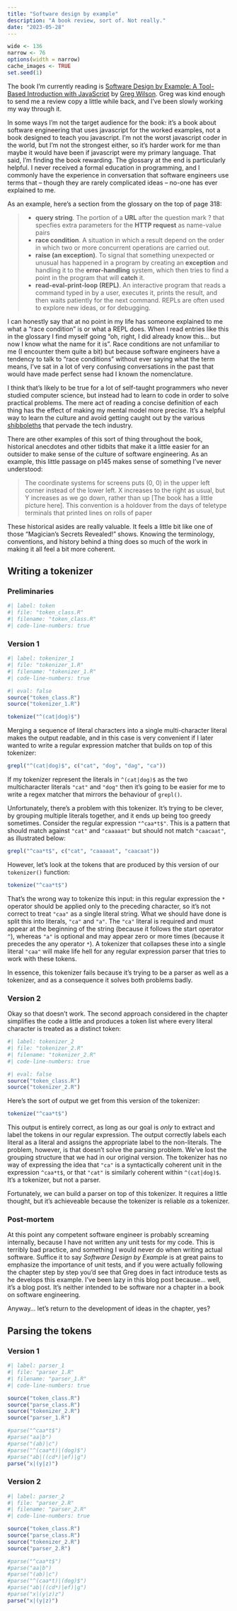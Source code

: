 ```yaml
---
title: "Software design by example"
description: "A book review, sort of. Not really."
date: "2023-05-28"
---
```


<!--------------- my typical setup ----------------->

```r
wide <- 136
narrow <- 76
options(width = narrow)
cache_images <- TRUE
set.seed(1)
```

<!--------------- post begins here ----------------->

The book I'm currently reading is [Software Design by Example: A Tool-Based Introduction with JavaScript](https://www.routledge.com/Software-Design-by-Example-A-Tool-Based-Introduction-with-JavaScript/Wilson/p/book/9781032330235) by [Greg Wilson](https://third-bit.com/). Greg was kind enough to send me a review copy a little while back, and I've been slowly working my way through it. 

In some ways I'm not the target audience for the book: it's a book about software engineering that uses javascript for the worked examples, not a book designed to teach you javascript. I'm not the worst javascript coder in the world, but I'm not the strongest either, so it's harder work for me than maybe it would have been if javascript were my primary language. That said, I'm finding the book rewarding. The glossary at the end is particularly helpful. I never received a formal education in programming, and I commonly have the experience in conversation that software engineers use terms that -- though they are rarely complicated ideas -- no-one has ever explained to me. 

As an example, here's a section from the glossary on the top of page 318:

> |
- **query string**. The portion of a **URL** after the question mark ? that specfies extra parameters for the **HTTP request** as name-value pairs
- **race condition**. A situation in which a result depend on the order in which two or more concurrent operations are carried out.
- **raise (an exception)**. To signal that something unexpected or unusual has happened in a program by creating an **exception** and handling it to the **error-handling** system, which then tries to find a point in the program that will **catch** it.
- **read-eval-print-loop (REPL)**. An interactive program that reads a command typed in by a user, executes it, prints the result, and then waits patiently for the next command. REPLs are often used to explore new ideas, or for debugging.

I can honestly say that at no point in my life has someone explained to me what a "race condition" is or what a REPL does. When I read entries like this in the glossary I find myself going "oh, right, I did already know this... but now I know what the name for it is". Race conditions are not unfamiliar to me (I encounter them quite a bit) but because software engineers have a tendency to talk to "race conditions" without ever saying what the term means, I've sat in a lot of very confusing conversations in the past that would have made perfect sense had I known the nomenclature.

I think that's likely to be true for a lot of self-taught programmers who never studied computer science, but instead had to learn to code in order to solve practical problems. The mere act of reading a concise definition of each thing has the effect of making my mental model more precise. It's a helpful way to learn the culture and avoid getting caught out by the various [shibboleths](https://en.wikipedia.org/wiki/Shibboleth) that pervade the tech industry. 

There are other examples of this sort of thing throughout the book, historical anecdotes and other tidbits that make it a little easier for an outsider to make sense of the culture of software engineering. As an example, this little passage on p145 makes sense of something I've never understood:

> The coordinate systems for screens puts (0, 0) in the upper left corner instead of the lower left. X increases to the right as usual, but Y increases as we go down, rather than up [The book has a little picture here]. This convention is a holdover from the days of teletype terminals that printed lines on rolls of paper

These historical asides are really valuable. It feels a little bit like one of those "Magician's Secrets Revealed!" shows. Knowing the terminology, conventions, and history behind a thing does so much of the work in making it all feel a bit more coherent. 

## Writing a tokenizer

### Preliminaries

```r
#| label: token
#| file: "token_class.R"
#| filename: "token_class.R"
#| code-line-numbers: true
```


### Version 1

```r
#| label: tokenizer_1
#| file: "tokenizer_1.R"
#| filename: "tokenizer_1.R"
#| code-line-numbers: true
```


```r
#| eval: false
source("token_class.R")
source("tokenizer_1.R")
```

```r
tokenize("^(cat|dog)$")
```

Merging a sequence of literal characters into a single multi-character literal makes the output readable, and in this case is very convenient if I later wanted to write a regular expression matcher that builds on top of this tokenizer:

```r
grepl("^(cat|dog)$", c("cat", "dog", "dag", "ca"))
```

If my tokenizer represent the literals in `^(cat|dog)$` as the two multicharacter literals `"cat"` and `"dog"` then it's going to be easier for me to write a regex matcher that mirrors the behaviour of `grepl()`.

Unfortunately, there's a problem with this tokenizer. It's trying to be clever, by grouping multiple literals together, and it ends up being too greedy sometimes. Consider the regular expression `"^caa*t$"`. This is a pattern that should match against `"cat"` and `"caaaaat"` but should not match `"caacaat"`, as illustrated below:

```r
grepl("^caa*t$", c("cat", "caaaaat", "caacaat"))
```

However, let's look at the tokens that are produced by this version of our `tokenizer()` function:

```r
tokenize("^caa*t$")
```

That's the wrong way to tokenize this input: in this regular expression the `*` operator should be applied only to the preceding character, so it's not correct to treat `"caa"` as a single literal string. What we should have done is split this into literals, `"ca"` and `"a"`. The `"ca"` literal is required and must appear at the beginning of the string (because it follows the start operator `^`), whereas `"a"` is optional and may appear zero or more times (because it precedes the any operator `*`). A tokenizer that collapses these into a single literal `"caa"` will make life hell for any regular expression parser that tries to work with these tokens. 

In essence, this tokenizer fails because it's trying to be a parser as well as a tokenizer, and as a consequence it solves both problems badly.

### Version 2

Okay so that doesn't work. The second approach considered in the chapter simplifies the code a little and produces a token list where every literal character is treated as a distinct token:

```r
#| label: tokenizer_2
#| file: "tokenizer_2.R"
#| filename: "tokenizer_2.R"
#| code-line-numbers: true
```


```r
#| eval: false
source("token_class.R")
source("tokenizer_2.R")
```

Here's the sort of output we get from this version of the tokenizer:

```r
tokenize("^caa*t$")
```

This output is entirely correct, as long as our goal is *only* to extract and label the tokens in our regular expression. The output correctly labels each literal as a literal and assigns the appropriate label to the non-literals. The problem, however, is that doesn't solve the parsing problem. We've lost the grouping structure that we had in our original version. The tokenizer has no way of expressing the idea that `"ca"` is a syntactically coherent unit in the expression `^caa*t$`, or that `"cat"` is similarly coherent within `^(cat|dog)$`. It's a tokenizer, but not a parser. 

Fortunately, we can build a parser on top of this tokenizer. It requires a little thought, but it's achieveable because the tokenizer is reliable *as* a tokenizer.

### Post-mortem

At this point any competent software engineer is probably screaming internally, because I have not written any unit tests for my code. This is terribly bad practice, and something I would never do when writing actual software. Suffice it to say *Software Design by Example* is at great pains to emphasize the importance of unit tests, and if you were actually following the chapter step by step you'd see that Greg does in fact introduce tests as he develops this example. I've been lazy in this blog post because... well, it's a blog post. It's neither intended to be software nor a chapter in a book on software engineering. 

Anyway... let's return to the development of ideas in the chapter, yes?

## Parsing the tokens

### Version 1

```r
#| label: parser_1
#| file: "parser_1.R"
#| filename: "parser_1.R"
#| code-line-numbers: true
```


```r
source("token_class.R")
source("parse_class.R")
source("tokenizer_2.R")
source("parser_1.R")
```

```r
#parse("^caa*t$")
#parse("aa|b")
#parse("(ab)|c")
#parse("^(caa*t)|(dog)$")
#parse("ab|((cd*)|ef)|g")
parse("x|(y|z)")
```


### Version 2

```r
#| label: parser_2
#| file: "parser_2.R"
#| filename: "parser_2.R"
#| code-line-numbers: true
```


```r
source("token_class.R")
source("parse_class.R")
source("tokenizer_2.R")
source("parser_2.R")
```

```r
#parse("^caa*t$")
#parse("aa|b")
#parse("(ab)|c")
#parse("^(caa*t)|(dog)$")
#parse("ab|((cd*)|ef)|g")
#parse("x|(y|z)z")
parse("x|(y|z)")
```


